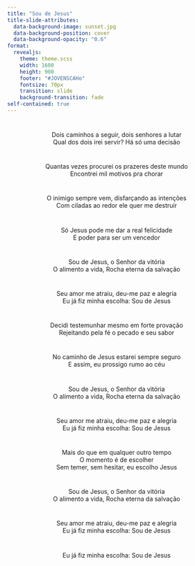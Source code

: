 ```yaml
---
title: "Sou de Jesus"
title-slide-attributes:
  data-background-image: sunset.jpg
  data-background-position: cover
  data-background-opacity: "0.6"
format: 
  revealjs:
    theme: theme.scss
    width: 1600
    height: 900
    footer: "#JOVENSCAHo"
    fontsize: 70px
    transition: slide
    background-transition: fade
self-contained: true
---
```


# {background-image="sunset.jpg" background-opacity="0.25"}

<center>
Dois caminhos a seguir, dois senhores a lutar <br>
Qual dos dois irei servir? Há só uma decisão <br>
</center>

# {background-image="sunset.jpg" background-opacity="0.25"}

<center>
Quantas vezes procurei os prazeres deste mundo <br>
Encontrei mil motivos pra chorar <br>
</center>

# {background-image="sunset.jpg" background-opacity="0.25"}

<center>
O inimigo sempre vem, disfarçando as intenções <br>
Com ciladas ao redor ele quer me destruir <br>
</center>

# {background-image="sunset.jpg" background-opacity="0.25"}

<center>
Só Jesus pode me dar a real felicidade <br>
E poder para ser um vencedor <br>
</center>

# {background-image="sunset.jpg" background-opacity="0.25"}

<center>
Sou de Jesus, o Senhor da vitória <br>
O alimento a vida, Rocha eterna da salvação <br>
</center>

# {background-image="sunset.jpg" background-opacity="0.25"}

<center>
Seu amor me atraiu, deu-me paz e alegria <br>
Eu já fiz minha escolha: Sou de Jesus <br>
</center>

# {background-image="sunset.jpg" background-opacity="0.25"}

<center>
Decidi testemunhar mesmo em forte provação <br>
Rejeitando pela fé o pecado e seu sabor <br>
</center>

# {background-image="sunset.jpg" background-opacity="0.25"}

<center>
No caminho de Jesus estarei sempre seguro <br>
E assim, eu prossigo rumo ao céu <br>
</center>

# {background-image="sunset.jpg" background-opacity="0.25"}

<center>
Sou de Jesus, o Senhor da vitória <br>
O alimento a vida, Rocha eterna da salvação <br>
</center>

# {background-image="sunset.jpg" background-opacity="0.25"}

<center>
Seu amor me atraiu, deu-me paz e alegria <br>
Eu já fiz minha escolha: Sou de Jesus <br>
</center>

# {background-image="sunset.jpg" background-opacity="0.25"}

<center>
Mais do que em qualquer outro tempo <br>
O momento é de escolher <br>
Sem temer, sem hesitar, eu escolho Jesus <br>
</center>

# {background-image="sunset.jpg" background-opacity="0.25"}

<center>
Sou de Jesus, o Senhor da vitória <br>
O alimento a vida, Rocha eterna da salvação <br>
</center>

# {background-image="sunset.jpg" background-opacity="0.25"}

<center>
Seu amor me atraiu, deu-me paz e alegria <br>
Eu já fiz minha escolha: Sou de Jesus <br>
</center>

# {background-image="sunset.jpg" background-opacity="0.25"}

<center>
Eu já fiz minha escolha: Sou de Jesus <br>
</center>